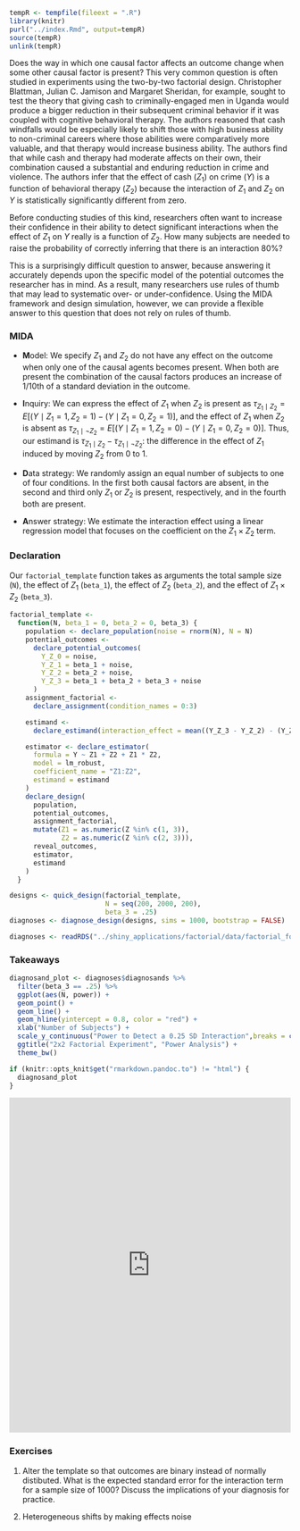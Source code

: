 ```r
tempR <- tempfile(fileext = ".R")
library(knitr)
purl("../index.Rmd", output=tempR)
source(tempR)
unlink(tempR)
```

Does the way in which one causal factor affects an outcome change when some other causal factor is present? This very common question is often studied in experiments using the two-by-two factorial design. Christopher Blattman, Julian C. Jamison and Margaret Sheridan, for example, sought to test the theory that giving cash to criminally-engaged men in Uganda would produce a bigger reduction in their subsequent criminal behavior if it was coupled with cognitive behavioral therapy. The authors reasoned that cash windfalls would be especially likely to shift those with high business ability to non-criminal careers where those abilities were comparatively more valuable, and that therapy would increase business ability. The authors find that while cash and therapy had moderate affects on their own, their combination caused a substantial and enduring reduction in crime and violence. The authors infer that the effect of cash ($Z_1$) on crime ($Y$) is a function of behavioral therapy ($Z_2$) because the interaction of $Z_1$ and $Z_2$ on $Y$ is statistically significantly different from zero. 

Before conducting studies of this kind, researchers often want to increase their confidence in their ability to detect significant interactions when the effect of $Z_1$ on $Y$ really is a function of $Z_2$. How many subjects are needed to raise the probability of correctly inferring that there is an interaction 80\%?

This is a surprisingly difficult question to answer, because answering it accurately depends upon the specific model of the potential outcomes the researcher has in mind. As a result, many researchers use rules of thumb that may lead to systematic over- or under-confidence. Using the MIDA framework and design simulation, however, we can provide a flexible answer to this question that does not rely on rules of thumb.

### MIDA

- **M**odel: We specify $Z_1$ and $Z_2$ do not have any effect on the outcome when only one of the causal agents becomes present. When both are present the combination of the causal factors produces an increase of 1/10th of a standard deviation in the outcome.

- **I**nquiry: We can express the effect of $Z_1$ when $Z_2$ is present as $\tau_{Z_1 \mid Z_2} = E[(Y \mid Z_1 = 1, Z_2 = 1) - (Y \mid Z_1 = 0, Z_2 = 1)]$, and the effect of $Z_1$ when $Z_2$ is absent as $\tau_{Z_1 \mid \neg Z_2} = E[(Y \mid Z_1 = 1, Z_2 = 0) - (Y \mid Z_1 = 0, Z_2 = 0)]$. Thus, our estimand is $\tau_{Z_1 \mid Z_2} - \tau_{Z_1 \mid \neg Z_2}$: the difference in the effect of $Z_1$ induced by moving $Z_2$ from 0 to 1.

- **D**ata strategy: We randomly assign an equal number of subjects to one of four conditions. In the first both causal factors are absent, in the second and third only $Z_1$ or $Z_2$ is present, respectively, and in the fourth both are present. 

- **A**nswer strategy: We estimate the interaction effect using a linear regression model that focuses on the coefficient on the $Z_1 \times Z_2$ term.

### Declaration

Our `factorial_template` function takes as arguments the total sample size (`N`), the effect of $Z_1$ (`beta_1`), the effect of $Z_2$ (`beta_2`), and the effect of $Z_1 \times Z_2$ (`beta_3`). 

```r
factorial_template <-
  function(N, beta_1 = 0, beta_2 = 0, beta_3) {
    population <- declare_population(noise = rnorm(N), N = N)
    potential_outcomes <-
      declare_potential_outcomes(
        Y_Z_0 = noise,
        Y_Z_1 = beta_1 + noise,
        Y_Z_2 = beta_2 + noise,
        Y_Z_3 = beta_1 + beta_2 + beta_3 + noise
      )
    assignment_factorial <-
      declare_assignment(condition_names = 0:3)

    estimand <-
      declare_estimand(interaction_effect = mean((Y_Z_3 - Y_Z_2) - (Y_Z_1 - Y_Z_0)))

    estimator <- declare_estimator(
      formula = Y ~ Z1 + Z2 + Z1 * Z2,
      model = lm_robust,
      coefficient_name = "Z1:Z2",
      estimand = estimand
    )
    declare_design(
      population,
      potential_outcomes,
      assignment_factorial,
      mutate(Z1 = as.numeric(Z %in% c(1, 3)),
             Z2 = as.numeric(Z %in% c(2, 3))),
      reveal_outcomes,
      estimator,
      estimand
    )
  }
```

```r
designs <- quick_design(factorial_template,
                        N = seq(200, 2000, 200),
                        beta_3 = .25)
diagnoses <- diagnose_design(designs, sims = 1000, bootstrap = FALSE)
```

```r
diagnoses <- readRDS("../shiny_applications/factorial/data/factorial_forshiny.RDS")
```

### Takeaways

```r
diagnosand_plot <- diagnoses$diagnosands %>%
  filter(beta_3 == .25) %>% 
  ggplot(aes(N, power)) +
  geom_point() +
  geom_line() +
  geom_hline(yintercept = 0.8, color = "red") +
  xlab("Number of Subjects") +
  scale_y_continuous("Power to Detect a 0.25 SD Interaction",breaks = c(seq(0,1,.25),8), limits = c(0,1)) +
  ggtitle("2x2 Factorial Experiment", "Power Analysis") +
  theme_bw()

if (knitr::opts_knit$get("rmarkdown.pandoc.to") != "html") {
  diagnosand_plot
}
```

<iframe src="https://acoppock.shinyapps.io/factorial/" style="border: none; width: 100%; height: 600px"></iframe>

### Exercises

1. Alter the template so that outcomes are binary instead of normally distibuted. What is the expected standard error for the interaction term for a sample size of 1000? Discuss the implications of your diagnosis for practice.

2. Heterogeneous shifts by making effects noise
